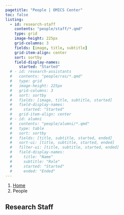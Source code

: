 ---
pagetitle: "People | OMICS Center"
toc: false
listing:
  - id: research-staff
    contents: "people/staff/*.qmd"
    type: grid
    image-height: 225px
    grid-columns: 3
    fields: [image, title, subtitle]
    grid-item-align: center
    sort: sortby
    field-display-names: 
      started: "Started"
  # - id: research-assistants
  #   contents: "people/ras/*.qmd"
  #   type: grid
  #   image-height: 225px
  #   grid-columns: 3
  #   sort: sortby
  #   fields: [image, title, subtitle, started]
  #   field-display-names: 
  #     started: "Started"
  #   grid-item-align: center
  # - id: alumni
  #   contents: "people/alumni/*.qmd"
  #   type: table
  #   sort: sortby
  #   fields: [title, subtitle, started, ended]
  #   sort-ui: [title, subtitle, started, ended]
  #   filter-ui: [title, subtitle, started, ended]
  #   field-display-names: 
  #     title: "Name"
  #     subtitle: "Role"
  #     started: "Started"
  #     ended: "Ended"
---

```{=html}
<nav aria-label="breadcrumb">
  <ol class="breadcrumb">
    <li class="breadcrumb-item"><a href="index.html">Home</a></li>
    <li class="breadcrumb-item active" aria-current="page">People</li>
  </ol>
</nav>
```


## Research Staff

:::{#research-staff}
:::

<!-- ## Research Assistants -->

<!-- :::{#research-assistants} -->
<!-- ::: -->

<!-- ## Alumni -->

<!-- :::{#alumni} -->
<!-- ::: -->
